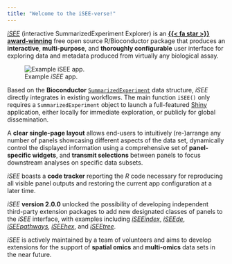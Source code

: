 ```yaml
---
title: "Welcome to the iSEE-verse!"
---
```


[*iSEE*](https://bioconductor.org/packages/iSEE/) (interactive SummarizedExperiment Explorer) is an [**{{< fa star >}} award-winning**](https://posit.co/blog/first-shiny-contest-winners/) free open source R/Bioconductor package that produces an **interactive**, **multi-purpose**, and **thoroughly configurable** user interface for exploring data and metadata produced from virtually any biological assay.

![Example *iSEE* app.](images/apps/iSEE.png)

Based on the **Bioconductor** [`SummarizedExperiment`](https://bioconductor.org/packages/SummarizedExperiment/) data structure, *iSEE* directly integrates in existing workflows.
The main function `iSEE()` only requires a `SummarizedExperiment` object to launch a full-featured [Shiny](https://shiny.posit.co/) application, either locally for immediate exploration, or publicly for global dissemination.

A **clear single-page layout** allows end-users to intuitively (re-)arrange any number of panels showcasing different aspects of the data set, dynamically control the displayed information using a comprehensive set of **panel-specific widgets**, and **transmit selections** between panels to focus downstream analyses on specific data subsets.

*iSEE* boasts a **code tracker** reporting the *R* code necessary for reproducing all visible panel outputs and restoring the current app configuration at a later time.

*iSEE* **version 2.0.0** unlocked the possibility of developing independent third-party extension packages to add new designated classes of panels to the *iSEE* interface, with examples including [*iSEEindex*](https://bioconductor.org/packages/iSEEindex/), [*iSEEde*](https://bioconductor.org/packages/iSEEde/), [*iSEEpathways*](https://bioconductor.org/packages/iSEEpathways/), [*iSEEhex*](https://bioconductor.org/packages/iSEEhex/), and [*iSEEtree*](https://bioconductor.org/packages/iSEEtree/).

*iSEE* is actively maintained by a team of volunteers and aims to develop extensions for the support of **spatial omics** and **multi-omics** data sets in the near future.

